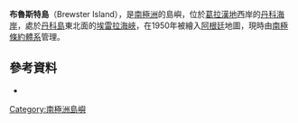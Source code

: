 {{Coord|64|43|S|62|34|W|source:GNIS|display=title}}

'''布魯斯特島'''（Brewster Island），是[[南極洲|南極洲]]的島嶼，位於[[葛拉漢地|葛拉漢地]]西岸的[[丹科海岸|丹科海岸]]，處於[[丹科島|丹科島]]東北面的[[埃雷拉海峽|埃雷拉海峽]]，在1950年被繪入[[阿根廷|阿根廷]]地圖，現時由[[南極條約體系|南極條約體系]]管理。

==參考資料==
* {{usgs-gazetteer|id=1916}}

{{DEFAULTSORT:Brewster Island}}
[[Category:南極洲島嶼|Category:南極洲島嶼]]


{{DancoCoast-geo-stub}}